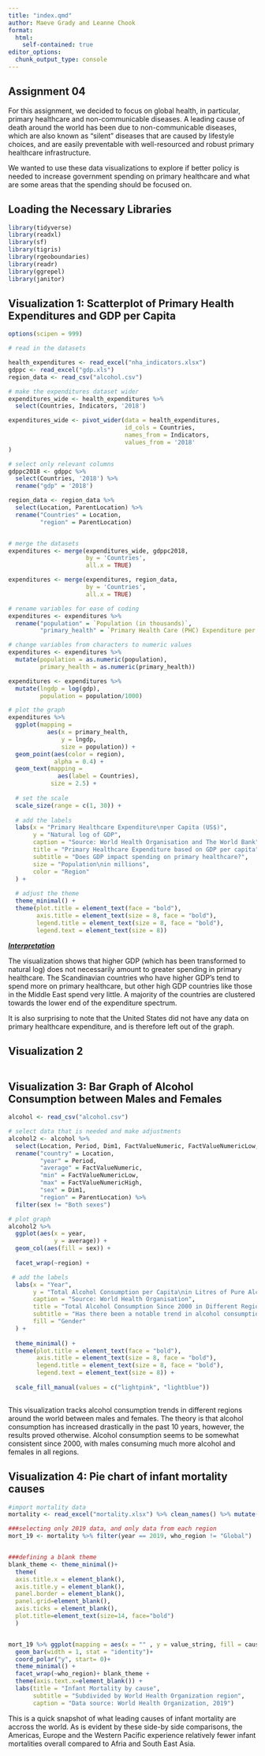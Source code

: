 ```yaml
---
title: "index.qmd"
author: Maeve Grady and Leanne Chook
format: 
  html:
    self-contained: true
editor_options: 
  chunk_output_type: console
---
```


\vspace{0.1in}

## Assignment 04 

For this assignment, we decided to focus on global health, in particular, primary healthcare and non-communicable diseases. A leading cause of death around the world has been due to non-communicable diseases, which are also known as "silent" diseases that are caused by lifestyle choices, and are easily preventable with well-resourced and robust primary healthcare infrastructure.

\vspace{0.1in}

We wanted to use these data visualizations to explore if better policy is needed to increase government spending on primary healthcare and what are some areas that the spending should be focused on. 

## Loading the Necessary Libraries

```r
library(tidyverse)
library(readxl)
library(sf)
library(tigris)
library(rgeoboundaries)
library(readr)
library(ggrepel)
library(janitor)

```

## Visualization 1: Scatterplot of Primary Health Expenditures and GDP per Capita

```r
options(scipen = 999)

# read in the datasets

health_expenditures <- read_excel("nha_indicators.xlsx")
gdppc <- read_excel("gdp.xls")
region_data <- read_csv("alcohol.csv")

# make the expenditures dataset wider 
expenditures_wide <- health_expenditures %>%
  select(Countries, Indicators, '2018')

expenditures_wide <- pivot_wider(data = health_expenditures, 
                                 id_cols = Countries, 
                                 names_from = Indicators, 
                                 values_from = '2018'
)

# select only relevant columns 
gdppc2018 <- gdppc %>%
  select(Countries, '2018') %>%
  rename("gdp" = '2018')

region_data <- region_data %>%
  select(Location, ParentLocation) %>%
  rename("Countries" = Location,
         "region" = ParentLocation)


# merge the datasets
expenditures <- merge(expenditures_wide, gdppc2018, 
                      by = 'Countries',
                      all.x = TRUE)

expenditures <- merge(expenditures, region_data, 
                      by = 'Countries',
                      all.x = TRUE)

# rename variables for ease of coding
expenditures <- expenditures %>%
  rename("population" = `Population (in thousands)`,
         "primary_health" = `Primary Health Care (PHC) Expenditure per Capita in US$`)

# change variables from characters to numeric values 
expenditures <- expenditures %>% 
  mutate(population = as.numeric(population),
         primary_health = as.numeric(primary_health))

expenditures <- expenditures %>% 
  mutate(lngdp = log(gdp),
         population = population/1000)

# plot the graph
expenditures %>%
  ggplot(mapping =
           aes(x = primary_health, 
               y = lngdp, 
               size = population)) +
  geom_point(aes(color = region),
             alpha = 0.4) +
  geom_text(mapping = 
              aes(label = Countries), 
            size = 2.5) +
  
  # set the scale
  scale_size(range = c(1, 30)) +
  
  # add the labels
  labs(x = "Primary Healthcare Expenditure\nper Capita (US$)",
       y = "Natural log of GDP",
       caption = "Source: World Health Organisation and The World Bank", 
       title = "Primary Healthcare Expenditure based on GDP per capita", 
       subtitle = "Does GDP impact spending on primary healthcare?", 
       size = "Population\nin millions",
       color = "Region"
  ) + 
  
  # adjust the theme
  theme_minimal() +
  theme(plot.title = element_text(face = "bold"),
        axis.title = element_text(size = 8, face = "bold"),
        legend.title = element_text(size = 8, face = "bold"),
        legend.text = element_text(size = 8))

```

[***Interpretation***]{.underline}

The visualization shows that higher GDP (which has been transformed to natural log) does not necessarily amount to greater spending in primary healthcare. The Scandinavian countries who have higher GDP's tend to spend more on primary healthcare, but other high GDP countries like those in the Middle East spend very little. A majority of the countries are clustered towards the lower end of the expenditure spectrum.

It is also surprising to note that the United States did not have any data on primary healthcare expenditure, and is therefore left out of the graph.

\newpage

## Visualization 2

```r

```

\newpage

## Visualization 3: Bar Graph of Alcohol Consumption between Males and Females

```r
alcohol <- read_csv("alcohol.csv")

# select data that is needed and make adjustments 
alcohol2 <- alcohol %>%
  select(Location, Period, Dim1, FactValueNumeric, FactValueNumericLow, FactValueNumericHigh, ParentLocation) %>%
  rename("country" = Location,
         "year" = Period, 
         "average" = FactValueNumeric, 
         "min" = FactValueNumericLow,
         "max" = FactValueNumericHigh,
         "sex" = Dim1,
         "region" = ParentLocation) %>%
  filter(sex != "Both sexes")

# plot graph
alcohol2 %>%
  ggplot(aes(x = year,
             y = average)) +
  geom_col(aes(fill = sex)) +
  
  facet_wrap(~region) +

 # add the labels
  labs(x = "Year",
       y = "Total Alcohol Consumption per Capita\nin Litres of Pure Alcohol",
       caption = "Source: World Health Organisation", 
       title = "Total Alcohol Consumption Since 2000 in Different Regions", 
       subtitle = "Has there been a notable trend in alcohol consumption over the years?", 
       fill = "Gender"
  ) + 
  
  theme_minimal() +
  theme(plot.title = element_text(face = "bold"),
        axis.title = element_text(size = 8, face = "bold"),
        legend.title = element_text(size = 8, face = "bold"),
        legend.text = element_text(size = 8)) +
  
  scale_fill_manual(values = c("lightpink", "lightblue"))
    

```

This visualization tracks alcohol consumption trends in different regions around the world between males and females. The theory is that alcohol consumption has increased drastically in the past 10 years, however, the results proved otherwise. Alcohol consumption seems to be somewhat consistent since 2000, with males consuming much more alcohol and females in all regions.

\newpage

## Visualization 4: Pie chart of infant mortality causes 

```r
#import mortality data
mortality <- read_excel("mortality.xlsx") %>% clean_names() %>% mutate(value_string = as.numeric(value_string))

###selecting only 2019 data, and only data from each region
mort_19 <- mortality %>% filter(year == 2019, who_region != "Global")


###defining a blank theme
blank_theme <- theme_minimal()+
  theme(
  axis.title.x = element_blank(),
  axis.title.y = element_blank(),
  panel.border = element_blank(),
  panel.grid=element_blank(),
  axis.ticks = element_blank(),
  plot.title=element_text(size=14, face="bold")
  )


mort_19 %>% ggplot(mapping = aes(x = "" , y = value_string, fill = cause)) +
  geom_bar(width = 1, stat = "identity")+
  coord_polar("y", start= 0)+
  theme_minimal() +
  facet_wrap(~who_region)+ blank_theme +
  theme(axis.text.x=element_blank()) +
  labs(title = "Infant Mortality by cause", 
       subtitle = "Subdivided by World Health Organization region",
       caption = "Data source: World Health Organization, 2019")


```

This is a quick snapshot of what leading causes of infant mortality are accross the world. As is evident by these side-by side comparisons, the Americas, Europe and the Western Pacific experience relatively fewer infant mortalities overall compared to Afria and South East Asia. 

